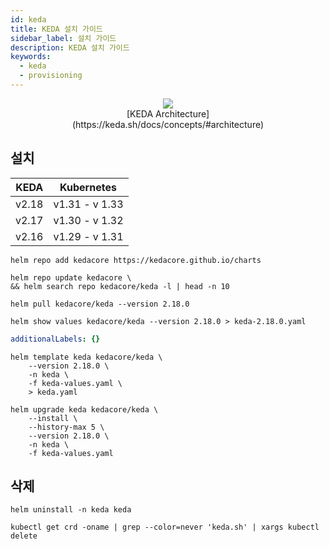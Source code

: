 ```yaml
---
id: keda
title: KEDA 설치 가이드
sidebar_label: 설치 가이드
description: KEDA 설치 가이드
keywords:
  - keda
  - provisioning
---
```



<center>
	<figure>
		<img src={useBaseUrl("img/mlops/provisioning/keda/architecture.png")} />
		<figcaption>[KEDA Architecture](https://keda.sh/docs/concepts/#architecture)</figcaption>
	</figure>
</center>

## 설치

| KEDA  | Kubernetes     |
| ----- | -------------- |
| v2.18 | v1.31 - v 1.33 |
| v2.17 | v1.30 - v 1.32 |
| v2.16 | v1.29 - v 1.31 |

```shell
helm repo add kedacore https://kedacore.github.io/charts
```

```shell
helm repo update kedacore \
&& helm search repo kedacore/keda -l | head -n 10
```

```shell
helm pull kedacore/keda --version 2.18.0
```

```shell
helm show values kedacore/keda --version 2.18.0 > keda-2.18.0.yaml
```

```yaml title="keda-values.yaml"
additionalLabels: {}
```

```shell
helm template keda kedacore/keda \
    --version 2.18.0 \
    -n keda \
    -f keda-values.yaml \
    > keda.yaml
```

```shell
helm upgrade keda kedacore/keda \
    --install \
    --history-max 5 \
    --version 2.18.0 \
    -n keda \
    -f keda-values.yaml
```

## 삭제

```shell
helm uninstall -n keda keda
```

```shell
kubectl get crd -oname | grep --color=never 'keda.sh' | xargs kubectl delete
```
